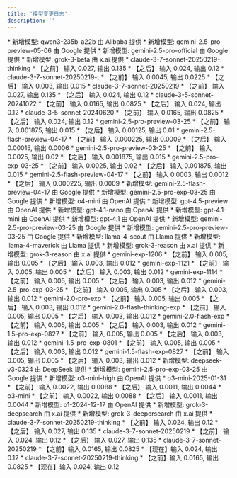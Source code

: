 ```yaml
---
title: '模型变更日志'
description: ''
---
```


<Update label="2025-05-12">
* 新增模型: qwen3-235b-a22b 由 Alibaba 提供
* 新增模型: gemini-2.5-pro-preview-05-06 由 Google 提供
* 新增模型: gemini-2.5-pro-official 由 Google 提供
* 新增模型: grok-3-beta 由 x.ai 提供
* claude-3-7-sonnet-20250219-thinking
  * 【之前】 输入 0.027, 输出 0.135
  * 【之后】 输入 0.024, 输出 0.12
* claude-3-7-sonnet-20250219-t
  * 【之前】 输入 0.0045, 输出 0.0225
  * 【之后】 输入 0.003, 输出 0.015
* claude-3-7-sonnet-20250219
  * 【之前】 输入 0.027, 输出 0.135
  * 【之后】 输入 0.024, 输出 0.12
* claude-3-5-sonnet-20241022
  * 【之前】 输入 0.0165, 输出 0.0825
  * 【之后】 输入 0.024, 输出 0.12
* claude-3-5-sonnet-20240620
  * 【之前】 输入 0.0165, 输出 0.0825
  * 【之后】 输入 0.024, 输出 0.12
* gemini-2.5-pro-preview-03-25
  * 【之前】 输入 0.001875, 输出 0.015
  * 【之后】 输入 0.00125, 输出 0.01
* gemini-2.5-flash-preview-04-17
  * 【之前】 输入 0.000225, 输出 0.0009
  * 【之后】 输入 0.00015, 输出 0.0006
</Update>

<Update label="2025-04-25">
* gemini-2.5-pro-preview-03-25
  * 【之前】 输入 0.0025, 输出 0.02
  * 【之后】 输入 0.001875, 输出 0.015
* gemini-2.5-pro-exp-03-25
  * 【之前】 输入 0.0025, 输出 0.02
  * 【之后】 输入 0.001875, 输出 0.015
* gemini-2.5-flash-preview-04-17
  * 【之前】 输入 0.0003, 输出 0.0012
  * 【之后】 输入 0.000225, 输出 0.0009
</Update>

<Update label="2025-04-18">
* 新增模型: gemini-2.5-flash-preview-04-17 由 Google 提供
</Update>

<Update label="2025-04-17">
* 新增模型: gemini-2.5-pro-exp-03-25 由 Google 提供
* 新增模型: o4-mini 由 OpenAI 提供
</Update>

<Update label="2025-04-15">
* 新增模型: gpt-4.5-preview 由 OpenAI 提供
* 新增模型: gpt-4.1-nano 由 OpenAI 提供
* 新增模型: gpt-4.1-mini 由 OpenAI 提供
* 新增模型: gpt-4.1 由 OpenAI 提供
</Update>

<Update label="2025-04-09">
* 新增模型: gemini-2.5-pro-preview-03-25 由 Google 提供
</Update>

<Update label="2025-04-08">
* 新增模型: gemini-2.5-pro-preview-03-25 由 Google 提供
</Update>

<Update label="2025-04-06">
* 新增模型: llama-4-scout 由 Llama 提供
* 新增模型: llama-4-maverick 由 Llama 提供
* 新增模型: grok-3-reason 由 x.ai 提供
</Update>

<Update label="2025-04-06">
* 新增模型: grok-3-reason 由 x.ai 提供
</Update>

<Update label="2025-03-26">
* gemini-exp-1206
  * 【之前】 输入 0.005, 输出 0.005
  * 【之后】 输入 0.003, 输出 0.012
* gemini-exp-1121
  * 【之前】 输入 0.005, 输出 0.005
  * 【之后】 输入 0.003, 输出 0.012
* gemini-exp-1114
  * 【之前】 输入 0.005, 输出 0.005
  * 【之后】 输入 0.003, 输出 0.012
* gemini-2.5-pro-exp-03-25
  * 【之前】 输入 0.005, 输出 0.005
  * 【之后】 输入 0.003, 输出 0.012
* gemini-2.0-pro-exp
  * 【之前】 输入 0.005, 输出 0.005
  * 【之后】 输入 0.003, 输出 0.012
* gemini-2.0-flash-thinking-exp
  * 【之前】 输入 0.005, 输出 0.005
  * 【之后】 输入 0.003, 输出 0.012
* gemini-2.0-flash-exp
  * 【之前】 输入 0.005, 输出 0.005
  * 【之后】 输入 0.003, 输出 0.012
* gemini-1.5-pro-exp-0827
  * 【之前】 输入 0.005, 输出 0.005
  * 【之后】 输入 0.003, 输出 0.012
* gemini-1.5-pro-exp-0801
  * 【之前】 输入 0.005, 输出 0.005
  * 【之后】 输入 0.003, 输出 0.012
* gemini-1.5-flash-exp-0827
  * 【之前】 输入 0.005, 输出 0.005
  * 【之后】 输入 0.003, 输出 0.012
</Update>

<Update label="2025-03-26">
* 新增模型: deepseek-v3-0324 由 DeepSeek 提供
* 新增模型: gemini-2.5-pro-exp-03-25 由 Google 提供
</Update>

<Update label="2025-03-24">
* 新增模型: o3-mini-high 由 OpenAI 提供
* o3-mini-2025-01-31
  * 【之前】 输入 0.0022, 输出 0.0088
  * 【之后】 输入 0.0011, 输出 0.0044
</Update>

<Update label="2025-03-24">
* o3-mini
  * 【之前】 输入 0.0022, 输出 0.0088
  * 【之后】 输入 0.0011, 输出 0.0044
</Update>

<Update label="2025-03-24">
* 新增模型: o1-2024-12-17 由 OpenAI 提供
</Update>

<Update label="2025-03-21">
* 新增模型: grok-3-deepsearch 由 x.ai 提供
* 新增模型: grok-3-deepersearch 由 x.ai 提供
</Update>

<Update label="2025-03-17">
* claude-3-7-sonnet-20250219-thinking
  * 【之前】 输入 0.024, 输出 0.12
  * 【之后】 输入 0.027, 输出 0.135
* claude-3-7-sonnet-20250219
  * 【之前】 输入 0.024, 输出 0.12
  * 【之后】 输入 0.027, 输出 0.135
</Update>

<Update label="2025-03-14">
* claude-3-7-sonnet-20250219
  * 【之前】输入 0.0165, 输出 0.0825
  * 【现在】输入 0.024, 输出 0.12 
* claude-3-7-sonnet-20250219-thinking
  * 【之前】输入 0.0165, 输出 0.0825
  * 【现在】输入 0.024, 输出 0.12
</Update>
